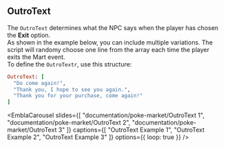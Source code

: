 ## OutroText

The `OutroText` determines what the NPC says when the player has chosen the **Exit** option.
<br/>
As shown in the example below, you can include multiple variations. The script will randomy choose one line from the array each time the player exits the Mart event.
<br/>
To define the `OutroTextr`, use this structure:
<br/>
```ruby
OutroText: [
  "Do come again!", 
  "Thank you, I hope to see you again.", 
  "Thank you for your purchase, come again!"
]
```

<EmblaCarousel
  slides={[
    "documentation/poke-market/OutroText 1",
    "documentation/poke-market/OutroText 2",
    "documentation/poke-market/OutroText 3"
  ]}
  captions={[
    "OutroText Example 1",
    "OutroText Example 2",
    "OutroText Example 3"
  ]}
  options={{ loop: true }}
/>
<br/>